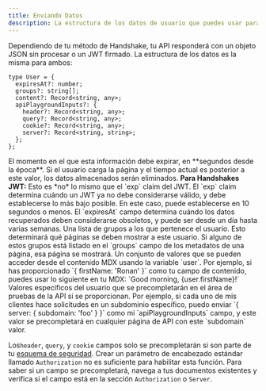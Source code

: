 ```yaml
---
title: Enviando Datos
description: La estructura de los datos de usuario que puedes usar para personalizar tus documentos
---
```


Dependiendo de tu método de Handshake, tu API responderá con un objeto JSON sin procesar o un JWT firmado. La estructura de los datos es la misma para ambos:

```tsx
type User = {
  expiresAt?: number;
  groups?: string[];
  content?: Record<string, any>;
  apiPlaygroundInputs?: {
    header?: Record<string, any>;
    query?: Record<string, any>;
    cookie?: Record<string, any>;
    server?: Record<string, string>;
  };
};
```

<ParamField path="expiresAt" type="number">
  El momento en el que esta información debe expirar, en **segundos desde la época**. Si el usuario carga la página y el tiempo actual es posterior a este valor, los datos almacenados serán eliminados.
  <Warning><b>Para Handshakes JWT:</b> Esto es *no* lo mismo que el `exp` claim del JWT. El `exp` claim determina cuándo un JWT ya no debe considerarse válido, y debe establecerse lo más bajo posible. En este caso, puede establecerse en 10 segundos o menos. El `expiresAt` campo determina cuándo los datos recuperados deben considerarse obsoletos, y puede ser desde un día hasta varias semanas.</Warning>
</ParamField>

<ParamField path="groups" type="string[]">
  Una lista de grupos a los que pertenece el usuario. Esto determinará qué páginas se deben mostrar a este usuario. Si alguno de estos grupos está listado en el `groups` campo de los metadatos de una página, esa página se mostrará.
</ParamField>

<ParamField path="content" type="object">
  Un conjunto de valores que se pueden acceder desde el contenido MDX usando la variable `user`. Por ejemplo, si has proporcionado `{ firstName: 'Ronan' }` como tu campo de contenido, puedes usar lo siguiente en tu MDX: `Good morning, {user.firstName}!`
</ParamField>

<ParamField path="apiPlaygroundInputs" type="object">
  Valores específicos del usuario que se precompletarán en el área de pruebas de la API si se proporcionan. Por ejemplo, si cada uno de mis clientes hace solicitudes en un subdominio específico, puedo enviar `{ server: { subdomain: 'foo' } }` como mi `apiPlaygroundInputs` campo, y este valor se precompletará en cualquier página de API con este `subdomain` valor.

  <Note>Los`header`, `query`, y `cookie` campos solo se precompletarán si son parte de tu [esquema de seguridad](https://swagger.io/docs/specification/authentication/). Crear un parámetro de encabezado estándar llamado `Authorization` no es suficiente para habilitar esta función. Para saber si un campo se precompletará, navega a tus documentos existentes y verifica si el campo está en la sección `Authorization` o `Server`.</Note>
</ParamField>
